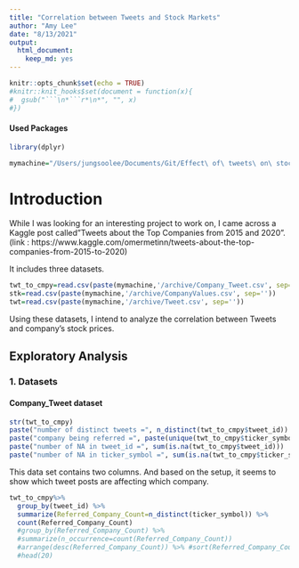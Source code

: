 ```yaml
---
title: "Correlation between Tweets and Stock Markets"
author: "Amy Lee"
date: "8/13/2021"
output: 
  html_document:
    keep_md: yes
---
```


```r
knitr::opts_chunk$set(echo = TRUE)
#knitr::knit_hooks$set(document = function(x){
#  gsub("```\n*```r*\n*", "", x)
#})
```

#### Used Packages

```r
library(dplyr)
```
```r
mymachine="/Users/jungsoolee/Documents/Git/Effect\ of\ tweets\ on\ stock\ prices"
```

# Introduction

While I was looking for an interesting project to work on, I came across a Kaggle post called"Tweets about the Top Companies from 2015 and 2020".
(link : https://www.kaggle.com/omermetinn/tweets-about-the-top-companies-from-2015-to-2020)

It includes three datasets.
  
```r
twt_to_cmpy=read.csv(paste(mymachine,'/archive/Company_Tweet.csv', sep=""))
stk=read.csv(paste(mymachine,'/archive/CompanyValues.csv', sep=''))
twt=read.csv(paste(mymachine,'/archive/Tweet.csv', sep=''))
```

Using these datasets, I intend to analyze the correlation between Tweets and company's stock prices.


## Exploratory Analysis

### 1. Datasets
#### Company_Tweet dataset
```r
str(twt_to_cmpy)
paste("number of distinct tweets =", n_distinct(twt_to_cmpy$tweet_id))
paste("company being referred =", paste(unique(twt_to_cmpy$ticker_symbol), collapse=", "))
paste("number of NA in tweet_id =", sum(is.na(twt_to_cmpy$tweet_id)))
paste("number of NA in ticker_symbol =", sum(is.na(twt_to_cmpy$ticker_symbol)))
```

This data set contains two columns. 
And based on the setup, it seems to show which tweet posts are affecting which company.

```r
twt_to_cmpy%>%
  group_by(tweet_id) %>%
  summarize(Referred_Company_Count=n_distinct(ticker_symbol)) %>%
  count(Referred_Company_Count)
  #group_by(Referred_Company_Count) %>%
  #summarize(n_occurrence=count(Referred_Company_Count))
  #arrange(desc(Referred_Company_Count)) %>% #sort(Referred_Company_Count, decreasing=TRUE) %>%
  #head(20)
```









